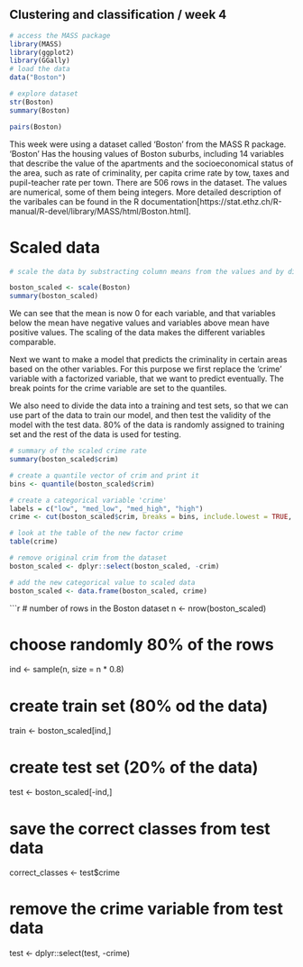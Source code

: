 ## Clustering and classification / week 4

```r
# access the MASS package
library(MASS)
library(ggplot2)
library(GGally)
# load the data
data("Boston")

# explore dataset
str(Boston)
summary(Boston)

pairs(Boston)
```

This week were using a dataset called 'Boston' from the MASS R package. 'Boston' Has the housing values of Boston suburbs, including 14 variables that describe the value of the apartments and the socioeconomical status of the area, such as rate of criminality, per capita crime rate by tow, taxes and pupil-teacher rate per town. There are 506 rows in the dataset. The values are numerical, some of them being integers. More detailed description of the varibales can be found in the R documentation[https://stat.ethz.ch/R-manual/R-devel/library/MASS/html/Boston.html]. 

# Scaled data
```r
# scale the data by substracting column means from the values and by dividing with the standard deviation

boston_scaled <- scale(Boston)
summary(boston_scaled)
```

We can see that the mean is now 0 for each variable, and that variables below the mean have negative values and variables above mean have positive values. The scaling of the data makes the different variables comparable.

Next we want to make a model that predicts the criminality in certain areas based on the other variables. For this purpose we first replace the 'crime' variable with a factorized variable, that we want to predict eventually. The break points for the crime variable are set to the quantiles. 

We also need to divide the data into a training and test sets, so that we can use part of the data to train our model, and then test the validity of the model with the test data. 80% of the data is randomly assigned to training set and the rest of the data is used for testing.

```r
# summary of the scaled crime rate
summary(boston_scaled$crim)

# create a quantile vector of crim and print it
bins <- quantile(boston_scaled$crim)

# create a categorical variable 'crime'
labels = c("low", "med_low", "med_high", "high")
crime <- cut(boston_scaled$crim, breaks = bins, include.lowest = TRUE, label=labels)

# look at the table of the new factor crime
table(crime)

# remove original crim from the dataset
boston_scaled <- dplyr::select(boston_scaled, -crim)

# add the new categorical value to scaled data
boston_scaled <- data.frame(boston_scaled, crime)

```

```r

# number of rows in the Boston dataset 
n <- nrow(boston_scaled)

# choose randomly 80% of the rows
ind <- sample(n,  size = n * 0.8)

# create train set (80% od the data)
train <- boston_scaled[ind,]

# create test set (20% of the data)
test <- boston_scaled[-ind,]

# save the correct classes from test data
correct_classes <- test$crime

# remove the crime variable from test data
test <- dplyr::select(test, -crime)
